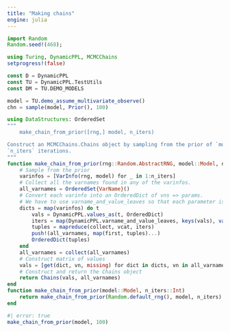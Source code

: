 ```yaml
---
title: "Making chains"
engine: julia
---
```


```julia
import Random
Random.seed!(468);
```

```julia
using Turing, DynamicPPL, MCMCChains
setprogress!(false)

const D = DynamicPPL
const TU = DynamicPPL.TestUtils
const DM = TU.DEMO_MODELS
```

```julia
model = TU.demo_assume_multivariate_observe()
chn = sample(model, Prior(), 100)
```

```julia
using DataStructures: OrderedSet
"""
    make_chain_from_prior([rng,] model, n_iters)

Construct an MCMCChains.Chains object by sampling from the prior of `model` for
`n_iters` iterations.
"""
function make_chain_from_prior(rng::Random.AbstractRNG, model::Model, n_iters::Int)
    # Sample from the prior
    varinfos = [VarInfo(rng, model) for _ in 1:n_iters]
    # Collect all the varnames found in any of the varinfos.
    all_varnames = OrderedSet{VarName}()
    # Convert each varinfo into an OrderedDict of vns => params.
    # We have to use varname_and_value_leaves so that each parameter is a scalar
    dicts = map(varinfos) do t
        vals = DynamicPPL.values_as(t, OrderedDict)
        iters = map(DynamicPPL.varname_and_value_leaves, keys(vals), values(vals))
        tuples = mapreduce(collect, vcat, iters)
        push!(all_varnames, map(first, tuples)...)
        OrderedDict(tuples)
    end
    all_varnames = collect(all_varnames)
    # Construct matrix of values
    vals = [get(dict, vn, missing) for dict in dicts, vn in all_varnames]
    # Construct and return the Chains object
    return Chains(vals, all_varnames)
end
function make_chain_from_prior(model::Model, n_iters::Int)
    return make_chain_from_prior(Random.default_rng(), model, n_iters)
end
```


```julia
#| error: true
make_chain_from_prior(model, 100)
```
